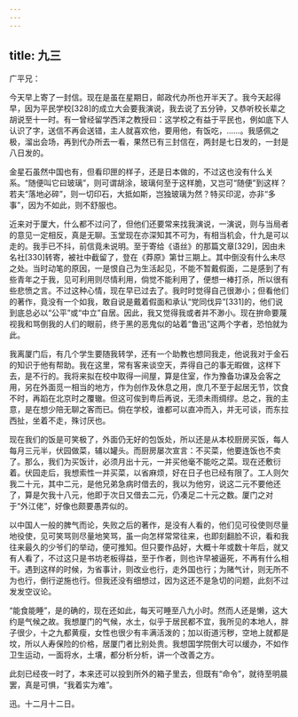 ```yaml
---
---
---
```

title: 九三
---




广平兄：

今天早上寄了一封信。现在是虽在星期日，邮政代办所也开半天了。我今天起得早，因为平民学校[328]的成立大会要我演说，我去说了五分钟，又恭听校长辈之胡说至十一时。有一曾经留学西洋之教授曰：这学校之有益于平民也，例如底下人认识了字，送信不再会送错，主人就喜欢他，要用他，有饭吃，……。我感佩之极，溜出会场，再到代办所去一看，果然已有三封信在，两封是七日发的，一封是八日发的。

金星石虽然中国也有，但看印匣的样子，还是日本做的，不过这也没有什么关系。“随便叫它曰玻璃”，则可谓胡涂，玻璃何至于这样脆，又岂可“随便”到这样？若夫“落地必碎”，则一切印石，大抵如斯，岂独玻璃为然？特买印泥，亦非“多事”，因为不如此，则不舒服也。

近来对于厦大，什么都不过问了，但他们还要常来找我演说，一演说，则与当局者的意见一定相反，真是无聊。玉堂现在亦深知其不可为，有相当机会，什九是可以走的。我手已不抖，前信竟未说明。至于寄给《语丝》的那篇文章[329]，因由未名社[330]转寄，被社中截留了，登在《莽原》第廿三期上。其中倒没有什么未尽之处。当时动笔的原因，一是恨自己为生活起见，不能不暂戴假面，二是感到了有些青年之于我，见可利用则尽情利用，倘觉不能利用了，便想一棒打杀，所以很有些悲愤之言。不过这种心情，现在早已过去了。我时时觉得自己很渺小；但看他们的著作，竟没有一个如我，敢自说是戴着假面和承认“党同伐异”[331]的，他们说到底总必以“公平”或“中立”自居。因此，我又觉得我或者并不渺小。现在拚命要蔑视我和骂倒我的人们的眼前，终于黑的恶鬼似的站着“鲁迅”这两个字者，恐怕就为此。

我离厦门后，有几个学生要随我转学，还有一个助教也想同我走，他说我对于金石的知识于他有帮助。我在这里，常有客来谈空天，弄得自己的事无暇做，这样下去，是不行的。我将来拟在校中取得一间屋，算是住室，作为豫备功课及会客之用，另在外面觅一相当的地方，作为创作及休息之用，庶几不至于起居无节，饮食不时，再蹈在北京时之覆辙。但这可俟到粤后再说，无须未雨绸缪。总之，我的主意，是在想少陪无聊之客而已。倘在学校，谁都可以直冲而入，并无可谈，而东拉西扯，坐着不走，殊讨厌也。

现在我们的饭是可笑极了，外面仍无好的包饭处，所以还是从本校厨房买饭，每人每月三元半，伏园做菜，辅以罐头。而厨房屡次宣言：不买菜，他要连饭也不卖了。那么，我们为买饭计，必须月出十元，一并买他毫不能吃之菜。现在还敷衍着。伏园走后，我想索性一并买菜，以省麻烦，好在日子也已经有限了。工人则欠我二十元，其中二元，是他兄弟急病时借去的，我以为他穷，说这二元不要他还了，算是欠我十八元，他即于次日又借去二元，仍凑足二十元之数。厦门之对于“外江佬”，好像也颇要愚弄似的。

以中国人一般的脾气而论，失败之后的著作，是没有人看的，他们见可役使则尽量地役使，见可笑骂则尽量地笑骂，虽一向怎样常常往来，也即刻翻脸不识，看和我往来最久的少爷们的举动，便可推知。但只要作品好，大概十年或数十年后，就又有人看了，不过这只是书坊老板得益，至于作者，则也许早被逼死，不再有什么相干。遇到这样的时候，为省事计，则改业也行，走外国也行；为赌气计，则无所不为也行，倒行逆施也行。但我还没有细想过，因为这还不是急切的问题，此刻不过发发空议论。

“能食能睡”，是的确的，现在还如此，每天可睡至八九小时。然而人还是懒，这大约是气候之故。我想厦门的气候，水土，似乎于居民都不宜，我所见的本地人，胖子很少，十之九都黄瘦，女性也很少有丰满活泼的；加以街道污秽，空地上就都是坟，所以人寿保险的价格，居厦门者比别处贵。我想国学院倒大可以缓办，不如作卫生运动，一面将水，土壤，都分析分析，讲一个改善之方。

此刻已经夜一时了，本来还可以投到所外的箱子里去，但既有“命令”，就待至明晨罢，真是可惧，“我着实为难”。

迅。十二月十二日。